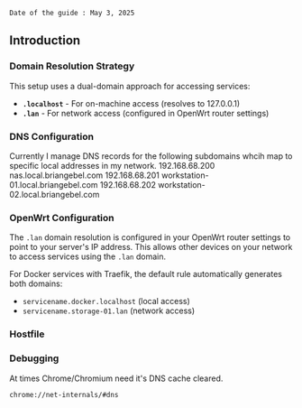 
    Date of the guide : May 3, 2025

## Introduction

### Domain Resolution Strategy

This setup uses a dual-domain approach for accessing services:

- **`.localhost`** - For on-machine access (resolves to 127.0.0.1)
- **`.lan`** - For network access (configured in OpenWrt router settings)

### DNS Configuration 
Currently I manage DNS records for the following subdomains whcih map to specific local addresses in my network. 
192.168.68.200  nas.local.briangebel.com 
192.168.68.201  workstation-01.local.briangebel.com 
192.168.68.202  workstation-02.local.briangebel.com 

### OpenWrt Configuration

The `.lan` domain resolution is configured in your OpenWrt router settings to point to your server's IP address. This allows other devices on your network to access services using the `.lan` domain.

For Docker services with Traefik, the default rule automatically generates both domains:
- `servicename.docker.localhost` (local access)
- `servicename.storage-01.lan` (network access)

### Hostfile


### Debugging
At times Chrome/Chromium need it's DNS cache cleared.
```
chrome://net-internals/#dns
```